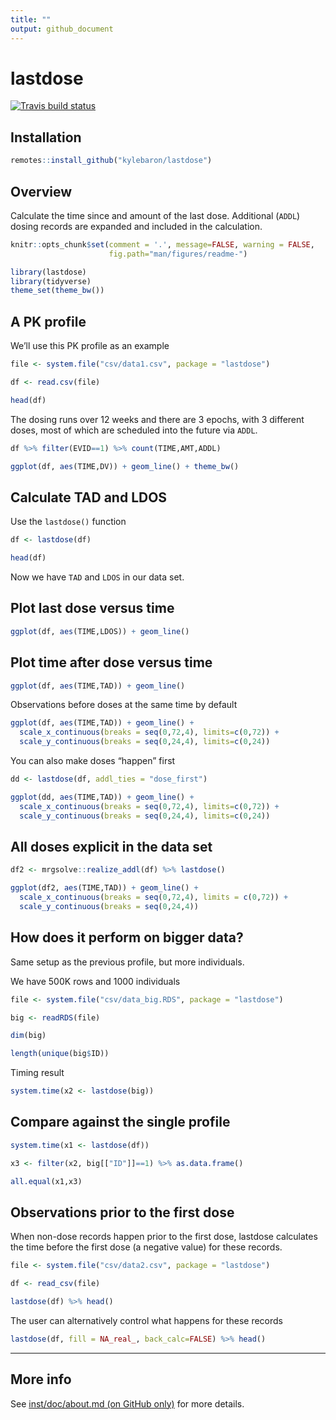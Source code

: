 ```yaml
---
title: ""
output: github_document
---
```


# lastdose

<!-- badges: start -->
[![Travis build status](https://travis-ci.org/kylebaron/lastdose.svg?branch=master)](https://travis-ci.org/kylebaron/lastdose)
<!-- badges: end -->

## Installation

```r
remotes::install_github("kylebaron/lastdose")
```

## Overview
Calculate the time since and amount of the last dose. Additional (`ADDL`) 
dosing records are expanded and included in the calculation.

```r
knitr::opts_chunk$set(comment = '.', message=FALSE, warning = FALSE, 
                      fig.path="man/figures/readme-")
```


```r
library(lastdose)
library(tidyverse)
theme_set(theme_bw())
```

## A PK profile

We'll use this PK profile as an example

```r
file <- system.file("csv/data1.csv", package = "lastdose")

df <- read.csv(file) 

head(df)
```

The dosing runs over 12 weeks and there are 3 epochs, with 3 different doses, 
most of which are scheduled into the future via `ADDL`.

```r
df %>% filter(EVID==1) %>% count(TIME,AMT,ADDL)

ggplot(df, aes(TIME,DV)) + geom_line() + theme_bw()
```


## Calculate TAD and LDOS

Use the `lastdose()` function
```r
df <- lastdose(df)

head(df)
```

Now we have `TAD` and `LDOS` in our data set.

## Plot last dose versus time
```r
ggplot(df, aes(TIME,LDOS)) + geom_line()
```

## Plot time after dose versus time

```r
ggplot(df, aes(TIME,TAD)) + geom_line()
```

Observations before doses at the same time by default
```r
ggplot(df, aes(TIME,TAD)) + geom_line() + 
  scale_x_continuous(breaks = seq(0,72,4), limits=c(0,72)) + 
  scale_y_continuous(breaks = seq(0,24,4), limits=c(0,24)) 

```

You can also make doses "happen" first

```r
dd <- lastdose(df, addl_ties = "dose_first")

ggplot(dd, aes(TIME,TAD)) + geom_line() + 
  scale_x_continuous(breaks = seq(0,72,4), limits=c(0,72)) + 
  scale_y_continuous(breaks = seq(0,24,4), limits=c(0,24)) 
```



## All doses explicit in the data set
```r
df2 <- mrgsolve::realize_addl(df) %>% lastdose()

ggplot(df2, aes(TIME,TAD)) + geom_line() + 
  scale_x_continuous(breaks = seq(0,72,4), limits = c(0,72)) + 
  scale_y_continuous(breaks = seq(0,24,4))
```


## How does it perform on bigger data?

Same setup as the previous profile, but more individuals.

We have 500K rows and 1000 individuals

```r
file <- system.file("csv/data_big.RDS", package = "lastdose")

big <- readRDS(file)

dim(big)

length(unique(big$ID))
```

Timing result
```r
system.time(x2 <- lastdose(big))
```

## Compare against the single profile
```R
system.time(x1 <- lastdose(df))

x3 <- filter(x2, big[["ID"]]==1) %>% as.data.frame()

all.equal(x1,x3)

```

## Observations prior to the first dose

When non-dose records happen prior to the first dose, lastdose calculates
the time before the first dose (a negative value) for these records.

```r
file <- system.file("csv/data2.csv", package = "lastdose")

df <- read_csv(file)

lastdose(df) %>% head()
```

The user can alternatively control what happens for these records

```r
lastdose(df, fill = NA_real_, back_calc=FALSE) %>% head()
```

<hr>

## More info

See [inst/doc/about.md (on GitHub only)](inst/doc/about.md) for more details.
